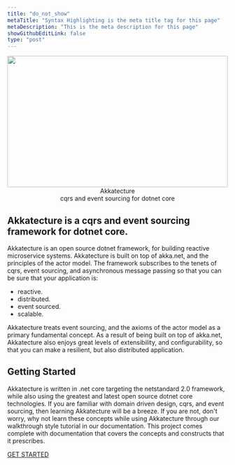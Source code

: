 ```yaml
---
title: "do_not_show"
metaTitle: "Syntax Highlighting is the meta title tag for this page"
metaDescription: "This is the meta description for this page"
showGithubEditLink: false
type: "post"
---
```


<img src="/logos/main-branding.svg?sanitize=true" width="100%" height="300" />

<div align="center" className={'heading3'}> Akkatecture </div>
<div align="center" className={'heading4'}> cqrs and event sourcing for dotnet core </div>

<div id={'wideDiv'} className={'reverseHighlight'}>

## Akkatecture is a cqrs and event sourcing framework for dotnet core.
Akkatecture is an open source dotnet framework, for building reactive microservice systems. Akkatecture is built on top
of akka.net, and the principles of the actor model. The framework subscribes to the tenets of cqrs, event sourcing, and
asynchronous message passing so that you can be sure that your application is:

 - reactive.
 - distributed.
 - event sourced.
 - scalable.

Akkatecture treats event sourcing, and the axioms of the actor model as a primary fundamental concept. As a result of
being built on top of akka.net, Akkatecture also enjoys great levels of extensibility, and configurability, so that you
can make a resilient, but also distributed application.

</div>

## Getting Started
Akkatecture is written in .net core targeting the netstandard 2.0 framework, while also using the greatest and latest open source dotnet core technologies.
If you are familiar with domain driven design, cqrs, and event sourcing, then learning Akkatecture will be a breeze. If you are not, don't worry, why not learn these concepts while using Akkatecture through our walkthrough style tutorial in our documentation.
This project comes complete with documentation that covers the concepts and constructs that it prescribes.

[GET STARTED](docs/getting-started)

